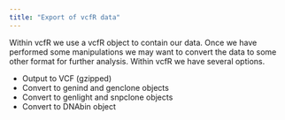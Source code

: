 ```yaml
---
title: "Export of vcfR data"
---
```



Within vcfR we use a vcfR object to contain our data.
Once we have performed some manipulations we may want to convert the data to some other format for further analysis.
Within vcfR we have several options.

* Output to VCF (gzipped)
* Convert to genind and genclone objects
* Convert to genlight and snpclone objects
* Convert to DNAbin object


